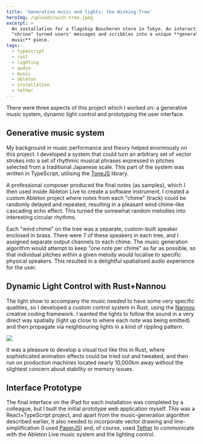 ```yaml
---
title: 'Generative music and lights: the Wishing Tree'
heroImg: /uploads/wish-tree.jpeg
excerpt: >
  An installation for a flagship Boucheron store in Tokyo. An interactive
  "shrine" turned users' messages and scribbles into a unique **generative
  music** piece.
tags:
  - typescript
  - rust
  - lighting
  - audio
  - music
  - ableton
  - installation
  - tether
---
```


There were three aspects of this project which I worked on: a generative music system, dynamic light control and prototyping the user interface.

## Generative music system

My background in music performance and theory helped enormously on this project. I developed a system that could turn an arbitrary set of vector strokes into a set of rhythmic musical phrases expressed in pitches selected from a traditional Japanese scale. This part of the system was written in TypeScript, utilising the [ToneJS](https://tonejs.github.io/) library.

A professional composer produced the final notes (as samples), which I then used inside Ableton Live to create a software instrument. I created a custom Ableton project where notes from each "chime" (track) could be randomly delayed and repeated, resulting in a pleasant wind chime-like cascading echo effect. This turned the somewhat random melodies into interesting circular rhythms.

Each "wind chime" on the tree was a separate, custom-built speaker enclosed in brass. There were 7 of these speakers in each tree, and I assigned separate output channels to each chime. The music generation algorithm would attempt to keep "one note per chime" as far as possible, so that individual pitches within a given melody would localise to specific physical speakers. This resulted in a delightful spatialised audio experience for the user.

## Dynamic Light Control with Rust+Nannou

The light show to accompany the music needed to have some very specific qualities, so I developed a custom control system in Rust, using the [Nannou](https://nannou.cc/) creative coding framework. I wanted the lights to follow the sound in a very direct way spatially (light up close to where each note was being emitted) and then propagate via neighbouring lights in a kind of rippling pattern.

![](/uploads/particle-lights.jpeg)

It was a pleasure to develop a visual tool like this in Rust, where sophisticated animation effects could be tried out and tweaked, and then run on production machines located nearly 10,000km away without the slightest concern about stability or memory issues.

## Interface Prototype

The final interface on the iPad for each installation was completed by a colleague, but I built the initial prototype web application myself. This was a React+TypeScript project, and apart from the music-generation algorithm described earlier, it also needed to incorporate vector drawing and line-simplification (I used [PaperJS](http://paperjs.org/)) and, of course, used [Tether](https://github.com/RandomStudio/tether) to communicate with the Ableton Live music system and the lighting control.
